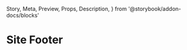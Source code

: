   Story,
  Meta,
  Preview,
  Props,
  Description,
} from '@storybook/addon-docs/blocks'

<Meta title="Components|SiteFooter" component={SiteFooter} />

# Site Footer

<Story name="Default">
  <SiteFooter />
</Story>
